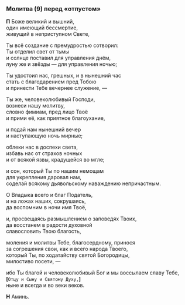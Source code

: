 <span id="molitva9" />

### Молитва (9) перед «отпустом»

**П** Боже великий и вышний,  
один имеющий бессмертие,  
живущий в неприступном Свете,

Ты всё создание с премудростью сотворил:  
Ты отделил свет от тьмы  
и солнце поставил для управления днём,  
луну же и звёзды — для управления ночью;

Ты удостоил нас, грешных, и в нынешний час  
стать с благодарением пред Тобою  
и принести Тебе вечернее служение, —

Ты же, человеколюбивый Господи,  
вознеси нашу молитву,  
словно фимиам, пред лицо Твоё  
и прими её, как приятное благоухание,

и подай нам нынешний вечер  
и наступающую ночь мирные;

облеки нас в доспехи света,  
избавь нас от страхов ночных  
и от всякой язвы, крадущейся во мгле;

и сон, который Ты по нашим немощам  
для укрепления даровал нам,  
соделай всякому дьявольскому наваждению непричастным.

О Владыка всего и благ Податель,  
и на ложах наших, сокрушаясь,  
да воспомним в ночи имя Твоё,

и, просвещаясь размышлением о заповедях Твоих,  
да восстанем в радости духовной  
славословить Твою благость,

моления и молитвы Тебе, благосердному, принося  
за согрешения свои, как и всего народа Твоего,  
который Ты, по ходатайству святой Богородицы,  
милостиво посети, —

ибо Ты благой и человеколюбивый Бог и мы воссылаем славу Тебе,
**[**`Отцу и Сыну и Святому Духу,`**]**  
ныне и всегда и во веки веков.

**Н** Аминь.
